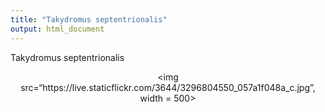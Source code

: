 ```yaml
---
title: "Takydromus septentrionalis"
output: html_document
---
```


Takydromus septentrionalis


<p align='center'>
<img src="https://live.staticflickr.com/3644/3296804550_057a1f048a_c.jpg", width = 500>
</p>
